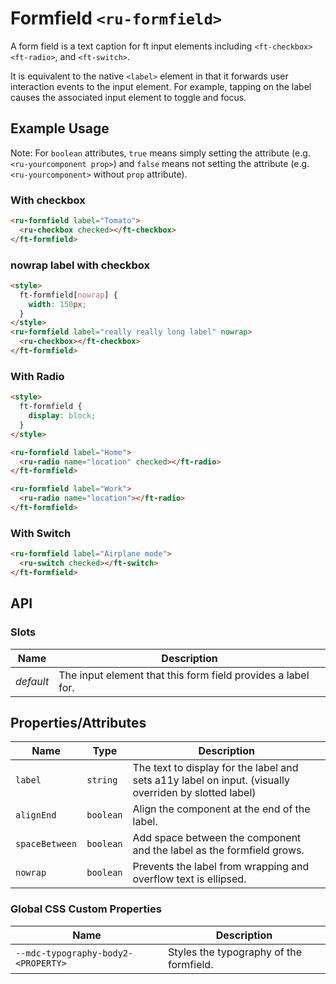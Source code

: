 
<Meta title="Ruhil UI/Form Component/Formfield/Doc" />

<style>{`

`}</style>

# Formfield `<ru-formfield>`

<p>
  A form field is a text caption for ft input elements including
  <code>&lt;ft-checkbox&gt;</code>
  <code>&lt;ft-radio&gt;</code>, and
  <code>&lt;ft-switch&gt;</code>.
</p>
<p>
  It is equivalent to the native
  <code>&lt;label&gt;</code>
  element in that it forwards user interaction events to the input element. For
  example, tapping on the label causes the associated input element to toggle
  and focus.
</p>

## Example Usage

Note: For `boolean` attributes, `true` means simply setting the attribute (e.g. `<ru-yourcomponent prop>`) and `false` means not setting the attribute (e.g. `<ru-yourcomponent>` without `prop` attribute).

### With checkbox

<Canvas withToolbar>
  <Story id="ruhil-ui-form-component-formfield--with-checkbox" height="100px" />
</Canvas>

```html
<ru-formfield label="Tomato">
  <ru-checkbox checked></ft-checkbox>
</ft-formfield>
```

### nowrap label with checkbox

<Canvas withToolbar>
  <Story
    id="ruhil-ui-form-component-formfield--nowrap-label-with-checkbox"
    height="100px"
  />
</Canvas>

```html
<style>
  ft-formfield[nowrap] {
    width: 150px;
  }
</style>
<ru-formfield label="really really long label" nowrap>
  <ru-checkbox></ft-checkbox>
</ft-formfield>
```

### With Radio

<Canvas withToolbar>
  <Story id="ruhil-ui-form-component-formfield--with-radio" height="100px" />
</Canvas>

```html
<style>
  ft-formfield {
    display: block;
  }
</style>

<ru-formfield label="Home">
  <ru-radio name="location" checked></ft-radio>
</ft-formfield>

<ru-formfield label="Work">
  <ru-radio name="location"></ft-radio>
</ft-formfield>
```

### With Switch

<Canvas withToolbar>
  <Story id="ruhil-ui-form-component-formfield--with-switch" height="100px" />
</Canvas>

```html
<ru-formfield label="Airplane mode">
  <ru-switch checked></ft-switch>
</ft-formfield>
```

## API

### Slots

<table>
  <thead>
    <tr>
      <th>Name</th>
      <th>Description</th>
    </tr>
  </thead>
  <tbody>
    <tr>
      <td>
        <em>default</em>
      </td>
      <td>The input element that this form field provides a label for.</td>
    </tr>
  </tbody>
</table>

## Properties/Attributes

<table>
  <thead>
    <tr>
      <th>Name</th>
      <th>Type</th>
      <th>Description</th>
    </tr>
  </thead>
  <tbody>
    <tr>
      <td>
        <code>label</code>
      </td>
      <td>
        <code>string</code>
      </td>
      <td>
        The text to display for the label and sets a11y label on input.
        (visually overriden by slotted label)
      </td>
    </tr>
    <tr>
      <td>
        <code>alignEnd</code>
      </td>
      <td>
        <code>boolean</code>
      </td>
      <td>Align the component at the end of the label.</td>
    </tr>
    <tr>
      <td>
        <code>spaceBetween</code>
      </td>
      <td>
        <code>boolean</code>
      </td>
      <td>
        Add space between the component and the label as the formfield grows.
      </td>
    </tr>
    <tr>
      <td>
        <code>nowrap</code>
      </td>
      <td>
        <code>boolean</code>
      </td>
      <td>Prevents the label from wrapping and overflow text is ellipsed.</td>
    </tr>
  </tbody>
</table>

### Global CSS Custom Properties

<table>
  <thead>
    <tr>
      <th>Name</th>
      <th>Description</th>
    </tr>
  </thead>
  <tbody>
    <tr>
      <td>
        <code>--mdc-typography-body2-&lt;PROPERTY&gt;</code>
      </td>
      <td>Styles the typography of the formfield.</td>
    </tr>
  </tbody>
</table>
